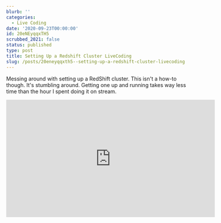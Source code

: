 ```yaml
---
blurb: ''
categories:
  - Live Coding
date: '2020-09-23T00:00:00'
id: 20eNEyqqxTH5
scrubbed_2021: false
status: published
type: post
title: Setting Up a Redshift Cluster LiveCoding
slug: /posts/20eneyqqxth5--setting-up-a-redshift-cluster-livecoding
---
```


Messing around with setting up a RedShift cluster. This isn't a how-to though. It's stumbling around. Getting one up and running takes way less time than the hour I spent doing it on stream.

<iframe width="560" height="315" src="https://www.youtube.com/embed/1uVvsPvn_C4" frameborder="0" allow="accelerometer; autoplay; clipboard-write; encrypted-media; gyroscope; picture-in-picture" allowfullscreen></iframe>
